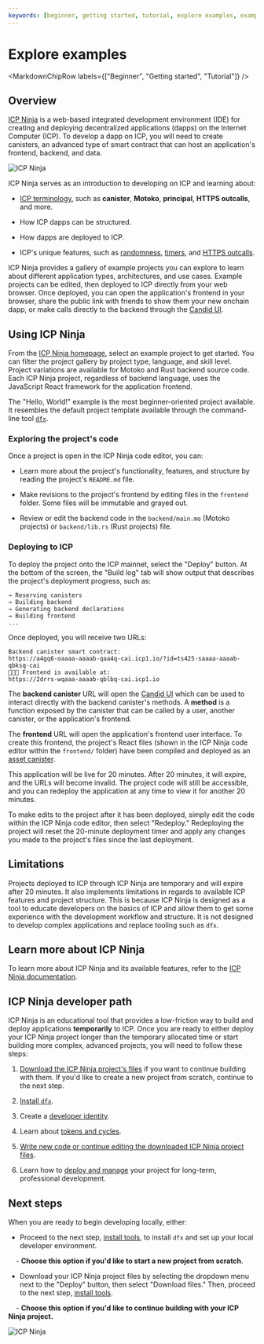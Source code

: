 ```yaml
---
keywords: [beginner, getting started, tutorial, explore examples, example projects, example code, example dapps, example apps, examples, icp ninja, ninja, web ide, ide]
---
```



# Explore examples

<MarkdownChipRow labels={["Beginner", "Getting started", "Tutorial"]} />

## Overview

[ICP Ninja](https://icp.ninja) is a web-based integrated development environment (IDE) for creating and deploying decentralized applications (dapps) on the Internet Computer (ICP). To develop a dapp on ICP, you will need to create <GlossaryTooltip>canisters</GlossaryTooltip>, an advanced type of smart contract that can host an application's frontend, backend, and data.

![ICP Ninja](./_attachments/icp-ninja.png)

ICP Ninja serves as an introduction to developing on ICP and learning about:

- [ICP terminology](/docs/current/references/glossary), such as **canister**, **Motoko**, **principal**, **HTTPS outcalls**, and more.

- How ICP dapps can be structured.

- How dapps are deployed to ICP.

- ICP's unique features, such as [randomness](/docs/current/developer-docs/smart-contracts/advanced-features/randomness), [timers](/docs/current/developer-docs/smart-contracts/advanced-features/periodic-tasks), and [HTTPS outcalls](/docs/current/developer-docs/smart-contracts/advanced-features/https-outcalls/https-outcalls-overview).

ICP Ninja provides a gallery of example projects you can explore to learn about different application types, architectures, and use cases. Example projects can be edited, then deployed to ICP directly from your web browser. Once deployed, you can open the application's frontend in your browser, share the public link with friends to show them your new onchain dapp, or make calls directly to the backend through the [Candid UI](/docs/current/developer-docs/smart-contracts/candid/candid-concepts).

## Using ICP Ninja

From the [ICP Ninja homepage](https://icp.ninja), select an example project to get started. You can filter the project gallery by project type, language, and skill level. Project variations are available for Motoko and Rust backend source code. Each ICP Ninja project, regardless of backend language, uses the JavaScript React framework for the application frontend.

The "Hello, World!" example is the most beginner-oriented project available. It resembles the default project template available through the command-line tool [`dfx`](/docs/current/developer-docs/getting-started/install).

### Exploring the project's code

Once a project is open in the ICP Ninja code editor, you can:

- Learn more about the project's functionality, features, and structure by reading the project's `README.md` file.

- Make revisions to the project's frontend by editing files in the `frontend` folder. Some files will be immutable and grayed out.

- Review or edit the backend code in the `backend/main.mo` (Motoko projects) or `backend/lib.rs` (Rust projects) file.

### Deploying to ICP

To deploy the project onto the ICP mainnet, select the "Deploy" button. At the bottom of the screen, the "Build log" tab will show output that describes the project's deployment progress, such as:

```
→ Reserving canisters
→ Building backend
→ Generating backend declarations
→ Building frontend
...
```

Once deployed, you will receive two URLs:

```
Backend canister smart contract:
https://a4gq6-oaaaa-aaaab-qaa4q-cai.icp1.io/?id=ts425-saaaa-aaaab-qbksq-cai
🥷🚀🎉 Frontend is available at:
https://2drrs-wqaaa-aaaab-qblbq-cai.icp1.io
```

The **backend canister** URL will open the [Candid UI](/docs/current/developer-docs/smart-contracts/candid/candid-concepts) which can be used to interact directly with the backend canister's methods. A **method** is a function exposed by the canister that can be called by a user, another canister, or the application's frontend.

The **frontend** URL will open the application's frontend user interface. To create this frontend, the project's React files (shown in the ICP Ninja code editor within the `frontend/` folder) have been compiled and deployed as an [asset canister](/docs/current/developer-docs/web-apps/application-frontends/default-frontend).

This application will be live for 20 minutes. After 20 minutes, it will expire, and the URLs will become invalid. The project code will still be accessible, and you can redeploy the application at any time to view it for another 20 minutes.

To make edits to the project after it has been deployed, simply edit the code within the ICP Ninja code editor, then select "Redeploy." Redeploying the project will reset the 20-minute deployment timer and apply any changes you made to the project's files since the last deployment.

## Limitations

Projects deployed to ICP through ICP Ninja are temporary and will expire after 20 minutes. It also implements limitations in regards to available ICP features and project structure. This is because ICP Ninja is designed as a tool to educate developers on the basics of ICP and allow them to get some experience with the development workflow and structure. It is not designed to develop complex applications and replace tooling such as `dfx`.

## Learn more about ICP Ninja

To learn more about ICP Ninja and its available features, refer to the [ICP Ninja documentation](https://icp.ninja/what-is-icp#faq).

## ICP Ninja developer path

ICP Ninja is an educational tool that provides a low-friction way to build and deploy applications **temporarily** to ICP. Once you are ready to either deploy your ICP Ninja project longer than the temporary allocated time or start building more complex, advanced projects, you will need to follow these steps:

1. [Download the ICP Ninja project's files](#downloading-the-projects-files) if you want to continue building with them. If you'd like to create a new project from scratch, continue to the next step.

2. [Install `dfx`](/docs/current/developer-docs/getting-started/install).

3. Create a [developer identity](/docs/current/developer-docs/getting-started/accounts).

4. Learn about [tokens and cycles](/docs/current/developer-docs/getting-started/tokens-and-cycles).

5. [Write new code or continue editing the downloaded ICP Ninja project files](/docs/current/developer-docs/getting-started/writing-smart-contracts).

6. Learn how to [deploy and manage](/docs/current/developer-docs/getting-started/deploy-and-manage) your project for long-term, professional development.

## Next steps

When you are ready to begin developing locally, either:

- Proceed to the next step, [install tools](/docs/current/developer-docs/getting-started/install), to install `dfx` and set up your local developer environment.

    - **Choose this option if you'd like to start a new project from scratch**.

- Download your ICP Ninja project files by selecting the dropdown menu next to the "Deploy" button, then select "Download files." Then, proceed to the next step, [install tools](/docs/current/developer-docs/getting-started/install).

    - **Choose this option if you'd like to continue building with your ICP Ninja project.**

![ICP Ninja](./_attachments/icp-ninja-download.png)